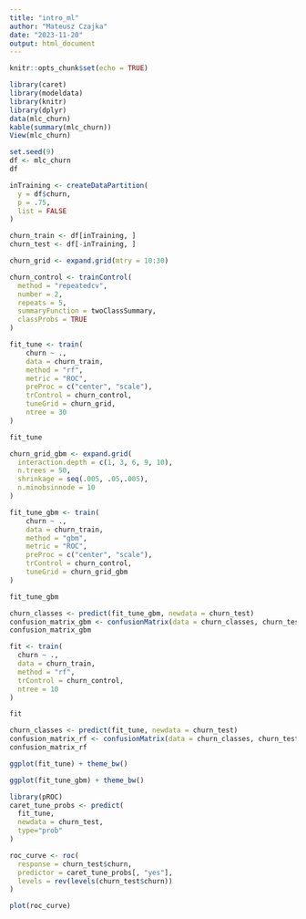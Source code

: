 ```yaml
---
title: "intro_ml"
author: "Mateusz Czajka"
date: "2023-11-20"
output: html_document
---
```


```r
knitr::opts_chunk$set(echo = TRUE)
```


```r
library(caret)
library(modeldata)
library(knitr)
library(dplyr)
data(mlc_churn)
kable(summary(mlc_churn))
View(mlc_churn)
```

```r
set.seed(9)
df <- mlc_churn
df
```

```r
inTraining <- createDataPartition(
  y = df$churn,
  p = .75,
  list = FALSE
)

churn_train <- df[inTraining, ]
churn_test <- df[-inTraining, ]
```

```r
churn_grid <- expand.grid(mtry = 10:30)

churn_control <- trainControl(
  method = "repeatedcv",
  number = 2,
  repeats = 5,
  summaryFunction = twoClassSummary,
  classProbs = TRUE
)

fit_tune <- train(
    churn ~ .,
    data = churn_train,
    method = "rf",
    metric = "ROC",
    preProc = c("center", "scale"),
    trControl = churn_control,
    tuneGrid = churn_grid,
    ntree = 30
)
```

```r
fit_tune
```

```r
churn_grid_gbm <- expand.grid(
  interaction.depth = c(1, 3, 6, 9, 10),
  n.trees = 50, 
  shrinkage = seq(.005, .05,.005),
  n.minobsinnode = 10
)

fit_tune_gbm <- train(
    churn ~ .,
    data = churn_train,
    method = "gbm",
    metric = "ROC",
    preProc = c("center", "scale"),
    trControl = churn_control,
    tuneGrid = churn_grid_gbm
)
```
```r
fit_tune_gbm
```
```r
churn_classes <- predict(fit_tune_gbm, newdata = churn_test)
confusion_matrix_gbm <- confusionMatrix(data = churn_classes, churn_test$churn)
confusion_matrix_gbm
```


```r
fit <- train(
  churn ~ .,
  data = churn_train,
  method = "rf",
  trControl = churn_control,
  ntree = 10
)
```

```r
fit
```
```r
churn_classes <- predict(fit_tune, newdata = churn_test)
confusion_matrix_rf <- confusionMatrix(data = churn_classes, churn_test$churn)
confusion_matrix_rf
```
```r
ggplot(fit_tune) + theme_bw()
```
```r
ggplot(fit_tune_gbm) + theme_bw()
```
```r
library(pROC)
caret_tune_probs <- predict(
  fit_tune, 
  newdata = churn_test,
  type="prob"
)

roc_curve <- roc(
  response = churn_test$churn,
  predictor = caret_tune_probs[, "yes"],
  levels = rev(levels(churn_test$churn))
)

plot(roc_curve)

```





